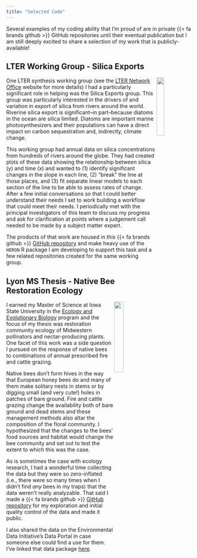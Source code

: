 ```yaml
---
title: "Selected Code"
---
```


Several examples of my coding ability that I'm proud of are in private {{< fa brands github >}} GitHub repositories until their eventual publication but I am still deeply excited to share a selection of my work that is publicly-available!

## LTER Working Group - Silica Exports

<img src="images/lno_square.png" width="20%" align="right"/>

One LTER synthesis working group (see the [LTER Network Office](https://lternet.edu/) website for more details) I had a particularly significant role in helping was the Silica Exports group. This group was particularly interested in the drivers of and variation in export of silica from rivers around the world. Riverine silica export is significant--in part--because diatoms in the ocean are silica limited. Diatoms are important marine photosynthesizers and their populations can have a direct impact on carbon sequestration and, indirectly, climate change.

This working group had annual data on silica concentrations from hundreds of rivers around the globe. They had created plots of these data showing the relationship between silica (y) and time (x) and wanted to (1) identify significant changes in the slope in each line, (2) "break" the line at those places, and (3) fit separate linear models to each section of the line to be able to assess rates of change. After a few initial conversations so that I could better understand their needs I set to work building a workflow that could meet their needs. I periodically met with the principal investigators of this team to discuss my progress and ask for clarification at points where a judgement call needed to be made by a subject matter expert.

The products of that work are housed in this {{< fa brands github >}} [GitHub repository](https://github.com/njlyon0/collab_silica-cryosphere) and make heavy use of the `HERON` R package I am developing to support this task and a few related repositories created for the same working group.

## Lyon MS Thesis - Native Bee Restoration Ecology

<img src="images/isu_logo.png" width="22%" align="right"/>

I earned my Master of Science at Iowa State University in the [Ecology and Evolutionary Biology](https://www.eeb.iastate.edu/) program and the focus of my thesis was restoration community ecology of Midwestern pollinators and nectar-producing plants. One facet of this work was a side question I pursued on the response of native bees to combinations of annual prescribed fire and cattle grazing.

Native bees don't form hives in the way that European honey bees do and many of them make solitary nests in stems or by digging small (and very cute!) holes in patches of bare ground. Fire and cattle grazing change the availability both of bare ground and dead stems and these management methods also altar the composition of the floral community. I hypothesized that the changes to the bees' food sources and habitat would change the bee community and set out to test the extent to which this was the case.

As is sometimes the case with ecology research, I had a wonderful time collecting the data but they were so zero-inflated (i.e., there were so many times when I didn't find *any* bees in my traps) that the data weren't really analyzable. That said I made a {{< fa brands github >}} [GitHub repository](https://github.com/njlyon0/lyon-ms-thesis_bee-project) for my exploration and initial quality control of the data and made it public.

I also shared the data on the Environmental Data Initiative's Data Portal in case someone else could find a use for them. I've linked that data package [here](https://portal.edirepository.org/nis/mapbrowse?scope=edi&identifier=1210&revision=1).
